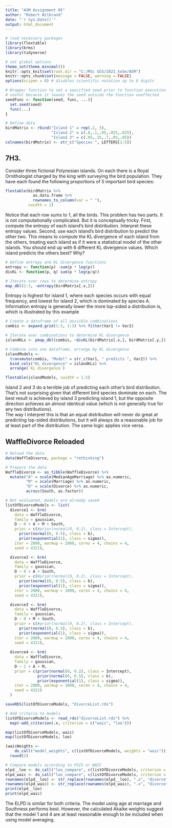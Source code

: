 ---
title: "ASM Assignment 05"
author: "Robert Wilbrand"
date: "`r Sys.Date()`"
output: html_document
---

```{r setup, message = FALSE, warning = FALSE}
# load necessary packages
library(flextable)
library(brms)
library(tidyverse)

# set global options
theme_set(theme_minimal())
knitr::opts_knit$set(root.dir = "C:/MSc GCG/2021_SoSe/ASM")
knitr::opts_chunk$set(message = FALSE, warning = FALSE)
options(scipen = 8) # disables scientific notation up to 8 digits

# Wrapper function to set a specified seed prior to function execution
# useful because it leaves the seed outside the function unaffected
seedFunc <- function(seed, func, ...){
  set.seed(seed)
  func(...)
}
```

```{r}
# Define data
birdMatrix <- rbind("Island 1" = rep(.2, 5),
                    "Island 2" = c(.8,.1,.05,.025,.025),
                    "Island 3" = c(.05,.15,.7,.05,.05))
colnames(birdMatrix) <- str_c("Species ", LETTERS[1:5])
```

## 7H3.
Consider three fictional Polynesian islands. On each there is a Royal Ornithologist charged by the king with surveying the bird population. They have each found the following proportions of 5 important bird species:

```{r, echo=FALSE}
flextable(birdMatrix %>%
            as.data.frame %>%
            rownames_to_column(var = " "),
          cwidth = 1)
```

Notice that each row sums to 1, all the birds. This problem has two parts. It is not computationally complicated. But it is conceptually tricky. First, compute the entropy of each island’s bird distribution. Interpret these entropy values. Second, use each island’s bird distribution to predict the other two. This means to compute the KL divergence of each island from the others, treating each island as if it were a statistical model of the other islands. You should end up with 6 different KL divergence values. Which island predicts the others best? Why?

```{r}
# Define entropy and KL divergence functions
entropy <- function(p) -sum(p * log(p))
divKL <- function(p, q) sum(p * log(p/q))

# Iterate over rows to determine entropy
map_dbl(1:3, ~entropy(birdMatrix[.x,]))
```

Entropy is highest for island 1, where each species occurs with equal frequency, and lowest for island 2, which is dominated by species A. Information entropy is generally lower the more lop-sided a distribution is, which is illustrated by this example

```{r}
# Create a dataframe of all possible combinations
combis <- expand.grid(1:3, 1:3) %>% filter(Var1 != Var2)

# Iterate over combinations to determine KL divergence
islandKLs <- pmap_dbl(combis, ~divKL(birdMatrix[.x,], birdMatrix[.y,]))

# Combine into one dataframe, arrange by KL divergence
islandModels <-
  transmute(combis, "Model" = str_c(Var1, " predicts ", Var2)) %>% 
  bind_cols("KL divergence" = islandKLs) %>% 
  arrange(`KL divergence`)

flextable(islandModels, cwidth = 1.5)
```

Island 2 and 3 do a terrible job of predicting each other's bird distribution. That's not surprising given that different bird species dominate on each. The best result is achieved by island 3 predicting island 1, but the opposite direction achieves an almost identical value (which is not generally true for any two distributions).  
The way I interpret this is that an equal distribution will never do great at predicting lop-sided distributions, but it will always do a reasonable job for at least part of the distribution. The same logic applies vice versa.

## WaffleDivorce Reloaded

```{r}
# Reload the data
data(WaffleDivorce, package = "rethinking")

# Prepare the data
WaffleDivorce <- as_tibble(WaffleDivorce) %>% 
  mutate("A" = scale(MedianAgeMarriage) %>% as.numeric,
         "M" = scale(Marriage) %>% as.numeric,
         "D" = scale(Divorce) %>% as.numeric,
         across(South, as.factor))
```

```{r, eval=FALSE}
# Not evaluated, models are already saved
listOfDivorceModels <- list(
  divorce1 <- brm(
    data = WaffleDivorce,
    family = gaussian,
    D ~ 0 + A + M + South,
    prior = c(#prior(normal(0, 0.2), class = Intercept),
      prior(normal(0, 0.5), class = b),
      prior(exponential(1), class = sigma)),
    iter = 2000, warmup = 1000, cores = 4, chains = 4,
    seed = 4321),

  divorce2 <- brm(
    data = WaffleDivorce,
    family = gaussian,
    D ~ 0 + A + South,
    prior = c(#prior(normal(0, 0.2), class = Intercept),
      prior(normal(0, 0.5), class = b),
      prior(exponential(1), class = sigma)),
    iter = 2000, warmup = 1000, cores = 4, chains = 4,
    seed = 4321),

  divorce3 <- brm(
    data = WaffleDivorce,
    family = gaussian,
    D ~ 0 + M + South,
    prior = c(#prior(normal(0, 0.2), class = Intercept),
      prior(normal(0, 0.5), class = b),
      prior(exponential(1), class = sigma)),
    iter = 2000, warmup = 1000, cores = 4, chains = 4,
    seed = 4321),
  
  divorce4 <- brm(
    data = WaffleDivorce,
    family = gaussian,
    D ~ 1 + A + M,
    prior = c(prior(normal(0, 0.2), class = Intercept),
              prior(normal(0, 0.5), class = b),
              prior(exponential(1), class = sigma)),
    iter = 2000, warmup = 1000, cores = 4, chains = 4,
    seed = 4321)
  )

saveRDS(listOfDivorceModels, "divorceList.rds")
```

```{r}
# Add criteria to models
listOfDivorceModels <- read_rds("divorceList.rds") %>% 
  map(~add_criterion(.x, criterion = c("waic", "loo")))

map(listOfDivorceModels, waic)
map(listOfDivorceModels, loo)

(waicWeights <-
    do_call("model_weights", c(listOfDivorceModels, weights = "waic"))) %>%
  round(2)

# Compare models according to PSIS or WAIC
elpd__loo <- do_call("loo_compare", c(listOfDivorceModels, criterion = "loo"))
elpd_waic <- do_call("loo_compare", c(listOfDivorceModels, criterion = "waic"))
rownames(elpd__loo) <- str_replace(rownames(elpd__loo), ".x", "divorce")
rownames(elpd_waic) <- str_replace(rownames(elpd_waic), ".x", "divorce")
print(elpd__loo)
print(elpd_waic)
```

The ELPD is similar for both criteria. The model using age at marriage and Southness performs best. However, the calculated Akaike weights suggest that the model 1 and 4 are at least reasonable enough to be included when using model averaging.

